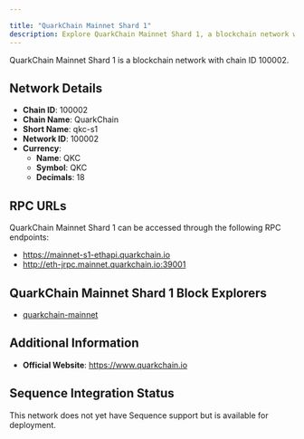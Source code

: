 ```yaml
---

title: "QuarkChain Mainnet Shard 1"
description: Explore QuarkChain Mainnet Shard 1, a blockchain network with chain ID 100002. Learn about its native currency, QKC, and how to interact with the network.
---
```




QuarkChain Mainnet Shard 1 is a blockchain network with chain ID 100002.

## Network Details

- **Chain ID**: 100002
- **Chain Name**: QuarkChain
- **Short Name**: qkc-s1
- **Network ID**: 100002
- **Currency**: 
  - **Name**: QKC
  - **Symbol**: QKC
  - **Decimals**: 18

## RPC URLs

QuarkChain Mainnet Shard 1 can be accessed through the following RPC endpoints:

- https://mainnet-s1-ethapi.quarkchain.io
- http://eth-jrpc.mainnet.quarkchain.io:39001

## QuarkChain Mainnet Shard 1 Block Explorers

- [quarkchain-mainnet](https://mainnet.quarkchain.io/1)

## Additional Information

- **Official Website**: https://www.quarkchain.io

## Sequence Integration Status

This network does not yet have Sequence support but is available for deployment.
